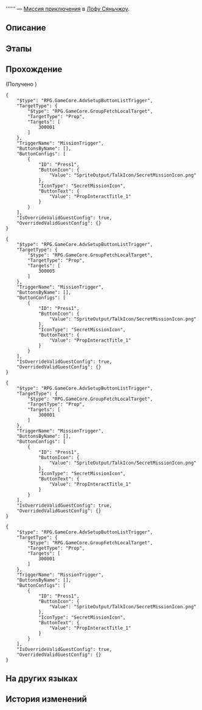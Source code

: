 {{Дополнить|Диалоги.}}
{{Миссия Инфобокс
|id              = 4040259
|Название        = 
|Изображение     = Миссия Освоения .png
|Тип             = Миссия приключения
|События         = 
|Глава           = 
|Условия         = Завершена [[Продолжение Освоения]] ''[[Прогулка по саду и прерванный сон]]''
|Персонажи       = Первопроходец
|СтартЛокация    = Сад безмятежности
|Мир             = Лофу Сяньчжоу
|Локации         = Сад безмятежности
|Предыдущая      = 
|Следующая       = 
|Награды         = 
}}
'''''' — [[Миссия приключения]] в [[Лофу Сяньчжоу]].

==Описание==
{{Описание|<!--официальное описание из Перекрёстка судеб-->}}

==Этапы==


==Прохождение==
{{Дополнить}}


;(Получено {{Item|Похвала высокой морали|20|x=1|text=Похвала высокой морали}})
<pre>{
	"$type": "RPG.GameCore.AdvSetupButtonListTrigger",
	"TargetType": {
		"$type": "RPG.GameCore.GroupFetchLocalTarget",
		"TargetType": "Prop",
		"Targets": [
			300001
		]
	},
	"TriggerName": "MissionTrigger",
	"ButtonsByName": [],
	"ButtonConfigs": [
		{
			"ID": "Press1",
			"ButtonIcon": {
				"Value": "SpriteOutput/TalkIcon/SecretMissionIcon.png"
			},
			"IconType": "SecretMissionIcon",
			"ButtonText": {
				"Value": "PropInteractTitle_1"
			}
		}
	],
	"IsOverrideValidGuestConfig": true,
	"OverridedValidGuestConfig": {}
}</pre>

<pre>{
	"$type": "RPG.GameCore.AdvSetupButtonListTrigger",
	"TargetType": {
		"$type": "RPG.GameCore.GroupFetchLocalTarget",
		"TargetType": "Prop",
		"Targets": [
			300005
		]
	},
	"TriggerName": "MissionTrigger",
	"ButtonsByName": [],
	"ButtonConfigs": [
		{
			"ID": "Press1",
			"ButtonIcon": {
				"Value": "SpriteOutput/TalkIcon/SecretMissionIcon.png"
			},
			"IconType": "SecretMissionIcon",
			"ButtonText": {
				"Value": "PropInteractTitle_1"
			}
		}
	],
	"IsOverrideValidGuestConfig": true,
	"OverridedValidGuestConfig": {}
}</pre>

<pre>{
	"$type": "RPG.GameCore.AdvSetupButtonListTrigger",
	"TargetType": {
		"$type": "RPG.GameCore.GroupFetchLocalTarget",
		"TargetType": "Prop",
		"Targets": [
			300001
		]
	},
	"TriggerName": "MissionTrigger",
	"ButtonsByName": [],
	"ButtonConfigs": [
		{
			"ID": "Press1",
			"ButtonIcon": {
				"Value": "SpriteOutput/TalkIcon/SecretMissionIcon.png"
			},
			"IconType": "SecretMissionIcon",
			"ButtonText": {
				"Value": "PropInteractTitle_1"
			}
		}
	],
	"IsOverrideValidGuestConfig": true,
	"OverridedValidGuestConfig": {}
}</pre>
<pre>{
	"$type": "RPG.GameCore.AdvSetupButtonListTrigger",
	"TargetType": {
		"$type": "RPG.GameCore.GroupFetchLocalTarget",
		"TargetType": "Prop",
		"Targets": [
			300001
		]
	},
	"TriggerName": "MissionTrigger",
	"ButtonsByName": [],
	"ButtonConfigs": [
		{
			"ID": "Press1",
			"ButtonIcon": {
				"Value": "SpriteOutput/TalkIcon/SecretMissionIcon.png"
			},
			"IconType": "SecretMissionIcon",
			"ButtonText": {
				"Value": "PropInteractTitle_1"
			}
		}
	],
	"IsOverrideValidGuestConfig": true,
	"OverridedValidGuestConfig": {}
}</pre>
{{Диалог Конец}}

==На других языках==
{{На других языках
|en   = 
|zhs  = 
|zht  = 
|ja   = 
|ko   = 
|es   = 
|fr   = 
|ru   = 
|th   = 
|vi   = 
|de   = 
|id   = 
|pt   = 
}}

==История изменений==
{{История изменений|2.7}}
